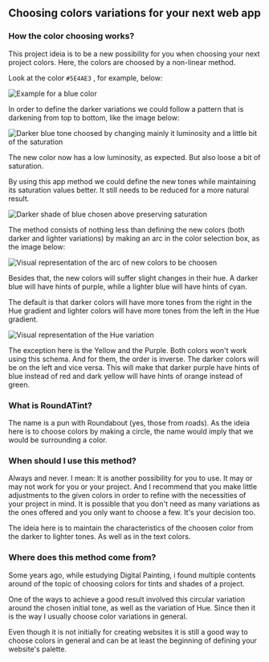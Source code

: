 
## Choosing colors variations for your next web app

### How the color choosing works?

This project ideia is to be a new possibility for you when choosing your next project colors. Here, the colors are choosed by a non-linear method.

Look at the color `#5E4AE3` <ColorPreview colorHex="#5E4AE3" className="insideText" />, for example, below:

![Example for a blue color](/images/cor_original.jpg)

In order to define the darker variations we could follow a pattern that is darkening from top to bottom, like the image below:

![Darker blue tone choosed by changing mainly it luminosity and a little bit of the saturation](/images/cor_escura_padrao.jpg)

The new color now has a low luminosity, as expected. But also loose a bit of saturation.

By using this app method we could define the new tones while maintaining its saturation values ​​better. It still needs to be reduced for a more natural result.

![Darker shade of blue chosen above preserving saturation](/images/cor_escura_roundatint.jpg)

The method consists of nothing less than defining the new colors (both darker and lighter variations) by making an arc in the color selection box, as the image below:

![Visual representation of the arc of new colors to be choosen](/images/esquema_visual_roundatint.jpg)

Besides that, the new colors will suffer slight changes in their hue. A darker blue will have hints of purple, while a lighter blue will have hints of cyan.

The default is that darker colors will have more tones from the right in the Hue gradient and lighter colors will have more tones from the left in the Hue gradient.

![Visual representation of the Hue variation](/images/esquema_visual_variacao_matiz.jpg)

The exception here is the Yellow and the Purple. Both colors won't work using this schema. And for them, the order is inverse. The darker colors will be on the left and vice versa.
This will make that darker purple have hints of blue instead of red and dark yellow will have hints of orange instead of green.

### What is RoundATint?

The name is a pun with Roundabout (yes, those from roads). As the ideia here is to choose colors by making a circle, the name would imply that we would be surrounding a color. 

### When should I use this method?

Always and never. I mean: It is another possibility for you to use. It may or may not work for you or your project. And I recommend that you make little adjustments to the given colors in order to refine with the necessities of your project in mind.
It is possible that you don't need as many variations as the ones offered and you only want to choose a few. It's your decision too.

The ideia here is to maintain the characteristics of the choosen color from the darker to lighter tones. As well as in the text colors.

### Where does this method come from?

Some years ago, while estudying Digital Painting, i found multiple contents around of the topic of choosing colors for tints and shades of a project.

One of the ways to achieve a good result involved this circular variation around the chosen initial tone, as well as the variation of Hue. Since then it is the way I usually choose color variations in general.

Even though it is not initially for creating websites it is still a good way to choose colors in general and can be at least the beginning of defining your website's palette.
